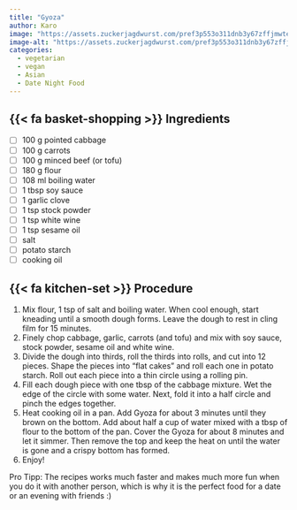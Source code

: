 ```yaml
---
title: "Gyoza"
author: Karo
image: "https://assets.zuckerjagdwurst.com/pref3p553o311dnb3y67zffjmwte/1110/701/55/true/center/R883-Vegane-Teigtaschen-mit-Knusperboden-30.webp?animated=false"
image-alt: "https://assets.zuckerjagdwurst.com/pref3p553o311dnb3y67zffjmwte/1110/701/55/true/center/R883-Vegane-Teigtaschen-mit-Knusperboden-30.webp?animated=false"
categories:
  - vegetarian
  - vegan
  - Asian
  - Date Night Food
---
```


## {{< fa basket-shopping >}} Ingredients

- [ ] 100 g pointed cabbage
- [ ] 100 g carrots
- [ ] 100 g minced beef (or tofu)
- [ ] 180 g flour
- [ ] 108 ml boiling water
- [ ] 1 tbsp soy sauce
- [ ] 1 garlic clove 
- [ ] 1 tsp stock powder
- [ ] 1 tsp white wine
- [ ] 1 tsp sesame oil
- [ ] salt
- [ ] potato starch
- [ ] cooking oil

## {{< fa kitchen-set >}} Procedure

1. Mix flour, 1 tsp of salt and boiling water. When cool enough, start kneading until a smooth dough forms. Leave the dough to rest in cling film for 15 minutes.
2. Finely chop cabbage, garlic, carrots (and tofu) and mix with soy sauce, stock powder, sesame oil and white wine.
3. Divide the dough into thirds, roll the thirds into rolls, and cut into 12 pieces. Shape the pieces into "flat cakes" and roll each one in potato starch. Roll out each piece into a thin circle using a rolling pin.
4. Fill each dough piece with one tbsp of the cabbage mixture. Wet the edge of the circle with some water. Next, fold it into a half circle and pinch the edges together.
5. Heat cooking oil in a pan. Add Gyoza for about 3 minutes until they brown on the bottom. Add about half a cup of water mixed with a tbsp of flour to the bottom of the pan. Cover the Gyoza for about 8 minutes and let it simmer. Then remove the top and keep the heat on until the water is gone and a crispy bottom has formed.
6. Enjoy!

Pro Tipp: The recipes works much faster and makes much more fun when you do it with another person, which is why it is the perfect food for a date or an evening with friends :)
